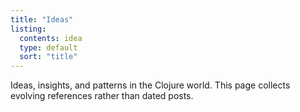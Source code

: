 ```yaml
---
title: "Ideas"
listing:
  contents: idea
  type: default
  sort: "title"
---
```

Ideas, insights, and patterns in the Clojure world.
This page collects evolving references rather than dated posts.

